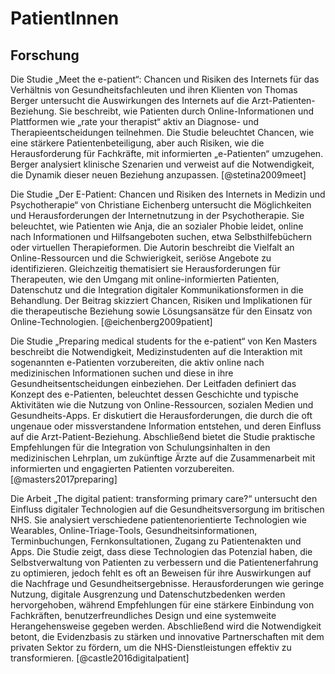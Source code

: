 # PatientInnen

## Forschung

Die Studie „Meet the e-patient“: Chancen und Risiken des Internets für das Verhältnis von Gesundheitsfachleuten und ihren Klienten von Thomas Berger untersucht die Auswirkungen des Internets auf die Arzt-Patienten-Beziehung. Sie beschreibt, wie Patienten durch Online-Informationen und Plattformen wie „rate your therapist“ aktiv an Diagnose- und Therapieentscheidungen teilnehmen. Die Studie beleuchtet Chancen, wie eine stärkere Patientenbeteiligung, aber auch Risiken, wie die Herausforderung für Fachkräfte, mit informierten „e-Patienten“ umzugehen. Berger analysiert klinische Szenarien und verweist auf die Notwendigkeit, die Dynamik dieser neuen Beziehung anzupassen. [@stetina2009meet]

Die Studie „Der E-Patient: Chancen und Risiken des Internets in Medizin und Psychotherapie“ von Christiane Eichenberg untersucht die Möglichkeiten und Herausforderungen der Internetnutzung in der Psychotherapie. Sie beleuchtet, wie Patienten wie Anja, die an sozialer Phobie leidet, online nach Informationen und Hilfsangeboten suchen, etwa Selbsthilfebüchern oder virtuellen Therapieformen. Die Autorin beschreibt die Vielfalt an Online-Ressourcen und die Schwierigkeit, seriöse Angebote zu identifizieren. Gleichzeitig thematisiert sie Herausforderungen für Therapeuten, wie den Umgang mit online-informierten Patienten, Datenschutz und die Integration digitaler Kommunikationsformen in die Behandlung. Der Beitrag skizziert Chancen, Risiken und Implikationen für die therapeutische Beziehung sowie Lösungsansätze für den Einsatz von Online-Technologien. [@eichenberg2009patient]

Die Studie „Preparing medical students for the e-patient“ von Ken Masters beschreibt die Notwendigkeit, Medizinstudenten auf die Interaktion mit sogenannten e-Patienten vorzubereiten, die aktiv online nach medizinischen Informationen suchen und diese in ihre Gesundheitsentscheidungen einbeziehen. Der Leitfaden definiert das Konzept des e-Patienten, beleuchtet dessen Geschichte und typische Aktivitäten wie die Nutzung von Online-Ressourcen, sozialen Medien und Gesundheits-Apps. Er diskutiert die Herausforderungen, die durch die oft ungenaue oder missverstandene Information entstehen, und deren Einfluss auf die Arzt-Patient-Beziehung. Abschließend bietet die Studie praktische Empfehlungen für die Integration von Schulungsinhalten in den medizinischen Lehrplan, um zukünftige Ärzte auf die Zusammenarbeit mit informierten und engagierten Patienten vorzubereiten. [@masters2017preparing]

Die Arbeit „The digital patient: transforming primary care?“ untersucht den Einfluss digitaler Technologien auf die Gesundheitsversorgung im britischen NHS. Sie analysiert verschiedene patientenorientierte Technologien wie Wearables, Online-Triage-Tools, Gesundheitsinformationen, Terminbuchungen, Fernkonsultationen, Zugang zu Patientenakten und Apps. Die Studie zeigt, dass diese Technologien das Potenzial haben, die Selbstverwaltung von Patienten zu verbessern und die Patientenerfahrung zu optimieren, jedoch fehlt es oft an Beweisen für ihre Auswirkungen auf die Nachfrage und Gesundheitsergebnisse. Herausforderungen wie geringe Nutzung, digitale Ausgrenzung und Datenschutzbedenken werden hervorgehoben, während Empfehlungen für eine stärkere Einbindung von Fachkräften, benutzerfreundliches Design und eine systemweite Herangehensweise gegeben werden. Abschließend wird die Notwendigkeit betont, die Evidenzbasis zu stärken und innovative Partnerschaften mit dem privaten Sektor zu fördern, um die NHS-Dienstleistungen effektiv zu transformieren. [@castle2016digitalpatient]
